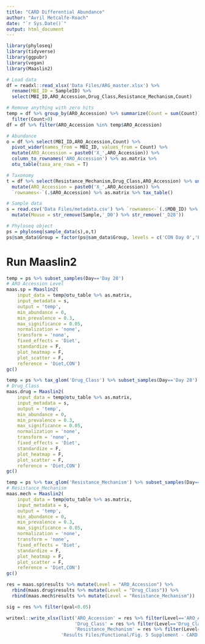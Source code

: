 ```yaml
---
title: "CARD Differential Abundance"
author: "Avril Metcalfe-Roach"
date: "`r Sys.Date()`"
output: html_document
---
```


```r
library(phyloseq)
library(tidyverse)
library(ggpubr)
library(vegan)
library(Maaslin2)

# Load data
df = readxl::read_xlsx('Data Files/ARG_master.xlsx') %>% 
  rename(MBI_ID = SampleID) %>% 
  select(MBI_ID,ARO_Accession,Drug_Class,Resistance_Mechanism,Count)

# Remove anything with zero hits
temp = df %>% group_by(ARO_Accession) %>% summarize(Count = sum(Count)) %>% ungroup %>% 
  filter(Count>0)
df = df %>% filter(ARO_Accession %in% temp$ARO_Accession)

# Abundance
o = df %>% select(MBI_ID,ARO_Accession,Count) %>% 
  pivot_wider(names_from = MBI_ID, values_from = Count) %>% 
  mutate(ARO_Accession = paste0('X_',ARO_Accession)) %>% 
  column_to_rownames('ARO_Accession') %>% as.matrix %>% 
  otu_table(taxa_are_rows = T)

# Taxonomy
t = df %>% select(Resistance_Mechanism,Drug_Class,ARO_Accession) %>% unique() %>% 
  mutate(ARO_Accession = paste0('X_',ARO_Accession)) %>% 
  `rownames<-`(.$ARO_Accession) %>% as.matrix %>% tax_table()

# Sample data
s = read.csv('Data Files/metadata.csv') %>% `rownames<-`(.$MDB_ID) %>% 
  mutate(Mouse = str_remove(Sample,'_D0') %>% str_remove('_D28'))

# Phyloseq object
ps = phyloseq(sample_data(s),o,t)
ps@sam_data$Group = factor(ps@sam_data$Group, levels = c('CON Day 0','LM Day 0','CON Day 28','LM Day 28'))
```

# Run Maaslin2
```r
temp = ps %>% subset_samples(Day=='Day 28')
# ARO Accession Level
maas.sp = Maaslin2(
    input_data = temp@otu_table %>% as.matrix, 
    input_metadata = s, 
    output = 'temp', 
    min_abundance = 0,
    min_prevalence = 0.3,
    max_significance = 0.05,
    normalization = 'none',
    transform = 'none',
    fixed_effects = 'Diet',
    standardize = F,
    plot_heatmap = F,
    plot_scatter = F,
    reference = 'Diet,CON')
gc()

temp = ps %>% tax_glom('Drug_Class') %>% subset_samples(Day=='Day 28')
# Drug_Class
maas.drug = Maaslin2(
    input_data = temp@otu_table %>% as.matrix, 
    input_metadata = s, 
    output = 'temp', 
    min_abundance = 0,
    min_prevalence = 0.3,
    max_significance = 0.05,
    normalization = 'none',
    transform = 'none',
    fixed_effects = 'Diet',
    standardize = F,
    plot_heatmap = F,
    plot_scatter = F,
    reference = 'Diet,CON')
gc()

temp = ps %>% tax_glom('Resistance_Mechanism') %>% subset_samples(Day=='Day 28')
# Resistance_Mechanism
maas.mech = Maaslin2(
    input_data = temp@otu_table %>% as.matrix, 
    input_metadata = s, 
    output = 'temp', 
    min_abundance = 0,
    min_prevalence = 0.3,
    max_significance = 0.05,
    normalization = 'none',
    transform = 'none',
    fixed_effects = 'Diet',
    standardize = F,
    plot_heatmap = F,
    plot_scatter = F,
    reference = 'Diet,CON')
gc()
```

```r
res = maas.sp$results %>% mutate(Level = "ARO_Accession") %>%
  rbind(maas.drug$results %>% mutate(Level = "Drug_Class")) %>%
  rbind(maas.mech$results %>% mutate(Level = "Resistance_Mechanism"))

sig = res %>% filter(qval<0.05)

writexl::write_xlsx(list('ARO_Accession' = res %>% filter(Level=='ARO_Accession'),
                         'Drug_Class' = res %>% filter(Level=='Drug_Class'),
                         'Resistance_Mechanism' = res %>% filter(Level=='Resistance_Mechanism')),
                    'Results Files/Functional/Fig. 5 Supplement - CARD Maaslin2.xlsx')
```